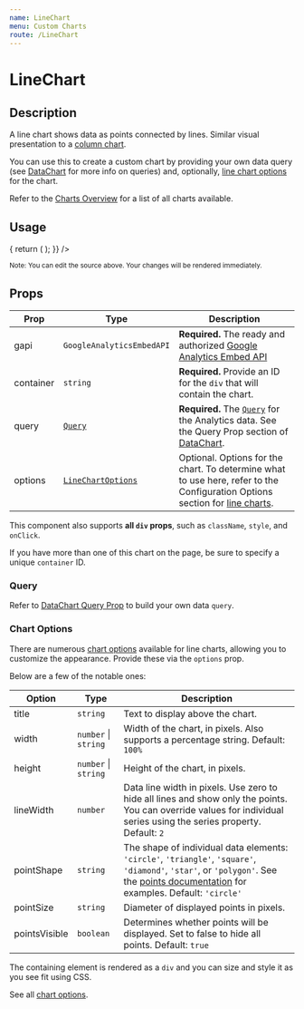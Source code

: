 ```yaml
---
name: LineChart
menu: Custom Charts
route: /LineChart
---
```



<GoogleAnalytics trackingId={TRACKING_ID} />

<h1>LineChart</h1>

## Description

A line chart shows data as points connected by lines. Similar visual presentation to a [column chart](/ColumnChart).

You can use this to create a custom chart by providing your own data query (see [DataChart](/DataChart) for more info on queries) and, 
optionally, [line chart options](https://developers.google.com/chart/interactive/docs/gallery/linechart#configuration-options) for the chart.

Refer to the [Charts Overview](/charts) for a list of all charts available.

## Usage

<Playground>
  <AnalyticsDashboard
    authOptions={{ clientId }}
    renderCharts={(gapi, viewId) => {
      return (
        <LineChart
          gapi={gapi}
          query={{
            ids: viewId,
            'start-date': '14daysAgo',
            'end-date': 'today',
            metrics: 'ga:sessions',
            dimensions: 'ga:date',
          }}
          container="sessions-by-date-chart"
          options={{
            title: `Sessions (14 Days)`,
          }}
        />
      );
    }}
  />
</Playground>

<br/>

<small>Note: You can edit the source above. Your changes will be rendered immediately.</small>

## Props

| Prop | Type | Description |
|------|------|-------------|
| gapi | `GoogleAnalyticsEmbedAPI` | **Required.** The ready and authorized [Google Analytics Embed API](https://react-use-analytics-api.netlify.app/) |
| container | `string` | **Required.** Provide an ID for the `div` that will contain the chart. |
| query | [`Query`](/DataChart#query-prop)  | **Required.** The [`Query`](/DataChart#query-prop) for the Analytics data. See the Query Prop section of [DataChart](/DataChart). |
| options | [`LineChartOptions`](https://developers.google.com/chart/interactive/docs/gallery/linechart#configuration-options) | Optional. Options for the chart. To determine what to use here, refer to the Configuration Options section for [line charts](https://developers.google.com/chart/interactive/docs/gallery/linechart#configuration-options). |

This component also supports **all `div` props**, such as `className`, `style`, and `onClick`.

If you have more than one of this chart on the page, be sure to specify a unique `container` ID.

### Query

Refer to [DataChart Query Prop](/DataChart#query-prop) to build your own data `query`.

### Chart Options

There are numerous [chart options](https://developers.google.com/chart/interactive/docs/gallery/linechart#configuration-options) available for 
line charts, allowing you to customize the appearance. Provide these via the `options` prop.

Below are a few of the notable ones:

| Option | Type | Description |
|------|------|-------------|
| title | `string` | Text to display above the chart. |
| width | `number` &#124; `string` | Width of the chart, in pixels. Also supports a percentage string. Default: `100%` |
| height | `number` &#124; `string` | Height of the chart, in pixels. |
| lineWidth | `number` | Data line width in pixels. Use zero to hide all lines and show only the points. You can override values for individual series using the series property. Default: `2` |
| pointShape | `string` | The shape of individual data elements: `'circle'`, `'triangle'`, `'square'`, `'diamond'`, `'star'`, or `'polygon'`. See the [points documentation](https://developers.google.com/chart/interactive/docs/points) for examples. Default: `'circle'` |
| pointSize | `string` | Diameter of displayed points in pixels. |
| pointsVisible | `boolean` | Determines whether points will be displayed. Set to false to hide all points. Default: `true` |

The containing element is rendered as a `div` and you can size and style it as you see fit using CSS.

See all [chart options](https://developers.google.com/chart/interactive/docs/gallery/linechart#configuration-options).

<CreatedBy author="DevBoldly" url="https://devboldly.com/" emoji="🍺" emojiLabel="Beer"/>